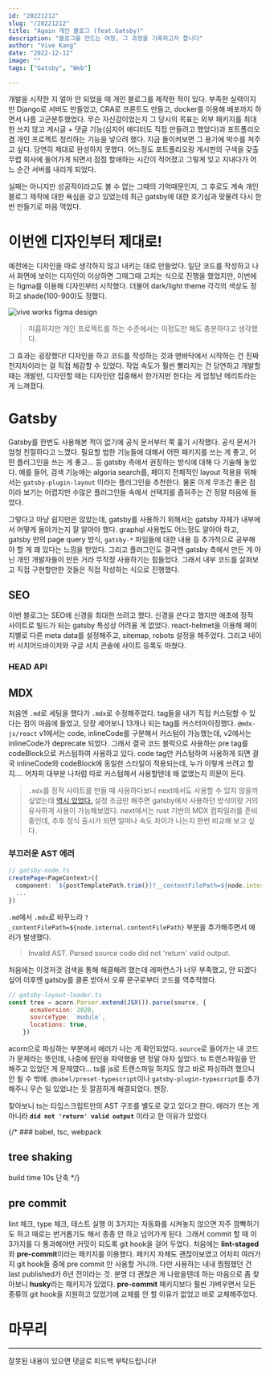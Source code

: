 ```yaml
---
id: "20221212"
slug: "/20221212"
title: "Again 개인 블로그 (feat.Gatsby)"
description: "블로그를 만드는 여정, 그 과정을 기록하고자 합니다"
author: "Vive Kang"
date: "2022-12-12"
image: ""
tags: ["Gatsby", "Web"]

---
```


개발을 시작한 지 얼마 안 되었을 때 개인 블로그를 제작한 적이 있다. 부족한 실력이지만 Django로 서버도 만들었고, CRA로 프론트도 만들고, docker를 이용해 배포까지 하면서 나름 고군분투했었다. 무슨 자신감이었는지 그 당시의 목표는 외부 패키지를 최대한 쓰지 않고 게시글 + 댓글 기능(심지어 에디터도 직접 만들려고 했었다)과 포트폴리오 겸 개인 프로젝트 정리하는 기능을 넣으려 했다. 지금 돌이켜보면 그 용기에 박수를 쳐주고 싶다. 당연히 제대로 완성하지 못했다. 어느정도 포트폴리오랑 게시판의 구색을 갖출 무렵 회사에 들어가게 되면서 점점 할애하는 시간이 적어졌고 그렇게 잊고 지내다가 어느 순간 서버를 내리게 되었다.

실패는 아니지만 성공적이라고도 볼 수 없는 그때의 기억때문인지, 그 후로도 계속 개인 블로그 제작에 대한 욕심을 갖고 있었는데 최근 gatsby에 대한 호기심과 맞물려 다시 한번 만들기로 마음 먹었다.

# 이번엔 디자인부터 제대로!
예전에는 디자인을 따로 생각하지 않고 내키는 대로 만들었다. 일단 코드를 작성하고 나서 화면에 보이는 디자인이 이상하면 그때그때 고치는 식으로 진행을 했었지만, 이번에는 figma를 이용해 디자인부터 시작했다. 더불어 dark/light theme 각각의 색상도 정하고 shade(100-900)도 정했다.

![vive works figma design](../statics/images/site_design.jpeg)

> 미흡하지만 개인 프로젝트를 하는 수준에서는 이정도만 해도 충분하다고 생각했다.

그 효과는 굉장했다! 디자인을 하고 코드를 작성하는 것과 맨바닥에서 시작하는 건 진짜 천지차이라는 걸 직접 체감할 수 있었다. 작업 속도가 훨씬 빨라지는 건 당연하고 개발할 때는 개발만, 디자인할 때는 디자인만 집중해서 한가지만 한다는 게 엄청난 메리트라는 게 느껴졌다. 

# Gatsby
Gatsby를 한번도 사용해본 적이 없기에 공식 문서부터 쭉 훑기 시작했다. 공식 문서가 엄청 친절하다고 느꼈다. 필요할 법한 기능들에 대해서 어떤 패키지를 쓰는 게 좋고, 어떤 플러그인을 쓰는 게 좋고... 등 gatsby 측에서 권장하는 방식에 대해 다 기술해 놓았다. 예를 들어, 검색 기능에는 algoria search를, 페이지 전체적인 layout 적용을 위해서는 `gatsby-plugin-layout` 이라는 플러그인을 추천한다. 물론 이게 무조건 좋은 점이라 보기는 어렵지만 수많은 플러그인들 속에서 선택지를 좁혀주는 건 정말 마음에 들었다.

그렇다고 마냥 쉽지만은 않았는데, gatsby를 사용하기 위해서는 gatsby 자체가 내부에서 어떻게 돌아가는지 잘 알아야 했다. graphql 사용법도 어느정도 알아야 하고, gatsby 만의 page query 방식, `gatsby-*` 파일들에 대한 내용 등 추가적으로 공부해야 할 게 꽤 있다는 느낌을 받았다. 그리고 플러그인도 결국엔 gatsby 측에서 만든 게 아닌 개인 개발자들이 만든 거라 무작정 사용하기는 힘들었다. 그래서 내부 코드를 살펴보고 직접 구현할만한 것들은 직접 작성하는 식으로 진행했다.

## SEO
이번 블로그는 SEO에 신경을 최대한 쓰려고 했다. 신경을 쓴다고 했지만 애초에 정적 사이트로 빌드가 되는 gatsby 특성상 어려울 게 없었다. react-helmet을 이용해 페이지별로 다른 meta data를 설정해주고, sitemap, robots 설정을 해주었다.
그리고 네이버 서치어드바이저와 구글 서치 콘솔에 사이트 등록도 마쳤다. 

### HEAD API


## MDX
처음엔 `.md`로 세팅을 했다가 `.mdx`로 수정해주었다. tag들을 내가 직접 커스텀할 수 있다는 점이 마음에 들었고, 당장 세어보니 13개나 되는 tag를 커스터마이징했다. `@mdx-js/react` v1에서는 code, inlineCode를 구분해서 커스텀이 가능했는데, v2에서는 inlineCode가 deprecate 되었다. 그래서 결국 코드 블럭으로 사용하는 pre tag를 codeBlock으로 커스텀하여 사용하고 있다. code tag만 커스텀하여 사용하게 되면 결국 inlineCode와 codeBlock에 동일한 스타일이 적용되는데, 누가 이렇게 쓰려고 할지.... 어차피 대부분 나처럼 따로 커스텀해서 사용할텐데 왜 없앴는지 의문이 든다.

> `.mdx`를 정적 사이트를 만들 때 사용하다보니 next에서도 사용할 수 있지 않을까 싶었는데 [역시 있었다.](https://nextjs.org/docs/advanced-features/using-mdx) 설정 조금만 해주면 gatsby에서 사용하던 방식이랑 거의 유사하게 사용이 가능해보였다. next에서는 rust 기반의 MDX 컴파일러를 준비 중인데, 추후 정식 출시가 되면 얼마나 속도 차이가 나는지 한번 비교해 보고 싶다.

### 부끄러운 AST 에러
```ts
// gatsby-node.ts
createPage<PageContext>({
  component: `${postTemplatePath.trim()}?__contentFilePath=${node.internal.contentFilePath}`,
  ...
})
```

`.md`에서 `.mdx`로 바꾸느라 `?_contentFilePath=${node.internal.contentFilePath}` 부분을 추가해주면서 에러가 발생했다.

> Invalid AST. Parsed source code did not 'return' valid output.

처음에는 이것저것 검색을 통해 해결해려 했는데 레퍼런스가 너무 부족했고, 안 되겠다 싶어 이후엔 gatsby를 클론 받아서 오류 문구로부터 코드를 역추적했다.
```js
// gatsby-layout-loader.ts
const tree = acorn.Parser.extend(JSX()).parse(source, {
      ecmaVersion: 2020,
      sourceType: `module`,
      locations: true,
    })
```

acorn으로 파싱하는 부분에서 에러가 나는 게 확인되었다. `source`로 들어가는 내 코드가 문제라는 뜻인데, 나중에 원인을 파악했을 땐 정말 아차 싶었다. ts 트랜스파일을 안 해주고 있었던 게 문제였다... ts를 js로 트랜스파일 하지도 않고 바로 파싱하려 했으니 안 될 수 밖에. `@babel/preset-typescript`이나 `gatsby-plugin-typescript`를 추가해주니 무슨 일 있었냐는 듯 깔끔하게 해결되었다. 젠장.

찾아보니 ts는 타입스크립트만의 AST 구조를 별도로 갖고 있다고 한다. 에러가 뜨는 게 아니라 **`did not 'return' valid output`** 이라고 한 이유가 있었다.

{/* ### babel, tsc, webpack
## tree shaking
build time 10s 단축 */}

## pre commit
lint 체크, type 체크, 테스트 실행 이 3가지는 자동화를 시켜놓지 않으면 자주 깜빡하기도 하고 때로는 번거롭기도 해서 종종 안 하고 넘어가게 된다. 그래서 commit 할 때 이 3가지를 다 통과해야만 커밋이 되도록 git hook을 걸어 두었다. 처음에는 **lint-staged**와 **pre-commit**이라는 패키지를 이용했다. 패키지 자체도 괜찮아보였고 어차피 여러가지 git hook들 중에 pre commit 만 사용할 거니까. 다만 사용하는 내내 찜찜했던 건 last published가 6년 전이라는 것. 분명 더 괜찮은 게 나왔을텐데 하는 마음으로 좀 찾아보니 **husky**라는 패키지가 있었다. **pre-commit** 패키지보다 훨씬 가벼우면서 모든 종류의 git hook을 지원하고 있었기에 교체를 안 할 이유가 없었고 바로 교체해주었다.

# 마무리


---

잘못된 내용이 있으면 댓글로 피드백 부탁드립니다!
